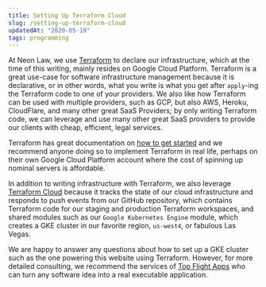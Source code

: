 ```yaml
---
title: Setting Up Terraform Cloud
slug: /setting-up-terraform-cloud
updatedAt: "2020-05-19"
tags: programming
---
```


At Neon Law, we use [Terraform](https://terraform.io) to declare our
infrastructure, which at the time of this writing, mainly resides on Google
Cloud Platform. Terraform is a great use-case for software infrastructure
management because it is declarative, or in other words, what you write is
what you get after `apply`-ing the Terraform code to one of your providers.
We also like how Terraform can be used with multiple providers, such as GCP,
but also AWS, Heroku, CloudFlare, and many other great SaaS Providers; by
only writing Terraform code, we can leverage and use many other great SaaS
providers to provide our clients with cheap, efficient, legal services.

Terraform has great documentation on [how to get
started](https://www.terraform.io/intro/index.html) and we recommend anyone
doing so to implement Terraform in real life, perhaps on their own Google
Cloud Platform account where the cost of spinning up nominal servers is
affordable.

In addition to writing infrastructure with Terraform, we also leverage
[Terraform Cloud](https://app.terraform.io) because it tracks the state of
our cloud infrastructure and responds to push events from our GitHub
repository, which contains Terraform code for our staging and production
Terraform workspaces, and shared modules such as our
`Google Kubernetes Engine` module, which creates a GKE cluster in our
favorite region, `us-west4`, or fabulous Las Vegas.

We are happy to answer any questions about how to set up a GKE cluster such
as the one powering this website using Terraform. However, for more detailed
consulting, we recommend the services of [Top Flight
Apps](https://topflightapps.com/) who can turn any software idea into a real
executable application.
